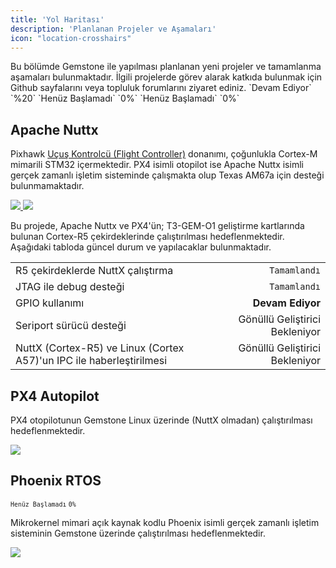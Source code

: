 ```yaml
---
title: 'Yol Haritası'
description: 'Planlanan Projeler ve Aşamaları'
icon: "location-crosshairs"
---
```


<Tip>
Bu bölümde Gemstone ile yapılması planlanan yeni projeler ve tamamlanma aşamaları bulunmaktadır.
İlgili projelerde görev alarak katkıda bulunmak için Github sayfalarını veya topluluk forumlarını
ziyaret ediniz. 
</Tip>

<Card horizontal title="Apache Nuttx" icon="spinner" href="./roadmap#apache-nuttx">
`Devam Ediyor` `%20`
</Card>
<Card horizontal title="PX4 Autopilot" icon="clock" href="./roadmap#px4-autopilot">
`Henüz Başlamadı` `0%`
</Card>
<Card horizontal title="Phoenix RTOS" icon="clock" href="./roadmap#phoenix-rtos">
`Henüz Başlamadı` `0%`
</Card>

## Apache Nuttx

Pixhawk
[Uçuş Kontrolcü (Flight Controller)](https://docs.px4.io/main/en/flight_controller/cubepilot_cube_orangeplus.html)
donanımı, çoğunlukla Cortex-M mimarili STM32 içermektedir. PX4 isimli otopilot ise Apache Nuttx isimli gerçek
zamanlı işletim sisteminde çalışmakta olup Texas AM67a için desteği bulunmamaktadır.

<Columns cols={2}>
  <Frame caption="Apache Nuttx RTOS">
  <a href="https://github.com/t3gemstone/NuttX" target="_blank">
    <img src="/images/apache-nuttx.png" noZoom />
  </a>
  </Frame>
  <Frame caption="PX4 Autopilot">
  <a href="https://github.com/t3gemstone/PX4-Autopilot" target="_blank">
    <img src="/images/px4-autopilot.png" noZoom />
  </a>
  </Frame>
</Columns>

Bu projede, Apache Nuttx ve PX4'ün; T3-GEM-O1 geliştirme kartlarında bulunan Cortex-R5 çekirdeklerinde çalıştırılması
hedeflenmektedir. Aşağıdaki tabloda güncel durum ve yapılacaklar bulunmaktadır.

|               |                  |
| :------------ | ---------------: |
| R5 çekirdeklerde NuttX çalıştırma | `Tamamlandı` |
| JTAG ile debug desteği | `Tamamlandı` |
| GPIO kullanımı | **Devam Ediyor** |  
| Seriport sürücü desteği | Gönüllü Geliştirici Bekleniyor |
| NuttX (Cortex-R5) ve Linux (Cortex A57)'un IPC ile haberleştirilmesi | Gönüllü Geliştirici Bekleniyor |

## PX4 Autopilot

PX4 otopilotunun Gemstone Linux üzerinde (NuttX olmadan) çalıştırılması hedeflenmektedir.

<Columns cols={1}>
  <Frame caption="PX4 Autopilot">
  <a href="https://github.com/t3gemstone/PX4-Autopilot" target="_blank">
    <img src="/images/px4-autopilot-b.png" noZoom />
  </a>
  </Frame>
</Columns>

## Phoenix RTOS

<sup>`Henüz Başlamadı` `0%`</sup>

Mikrokernel mimari açık kaynak kodlu Phoenix isimli gerçek zamanlı işletim sisteminin Gemstone üzerinde
çalıştırılması hedeflenmektedir.

<Frame caption="Phoenix RTOS">
  <a href="https://github.com/t3gemstone/phoenix-rtos-project" target="_blank">
    <img src="/images/phoenix-rtos.png" noZoom />
  </a>
</Frame>
